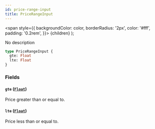 ```yaml
---
id: price-range-input
title: PriceRangeInput
---
```


<span
style={{
      backgroundColor: color,
      borderRadius: '2px',
      color: '#fff',
      padding: '0.2rem',
    }}>
{children}
</span>
);

No description

```graphql
type PriceRangeInput {
  gte: Float
  lte: Float
}
```

### Fields

#### `gte` ([`Float`](/api-reference/scalars/float.mdx))

Price greater than or equal to.

#### `lte` ([`Float`](/api-reference/scalars/float.mdx))

Price less than or equal to.
